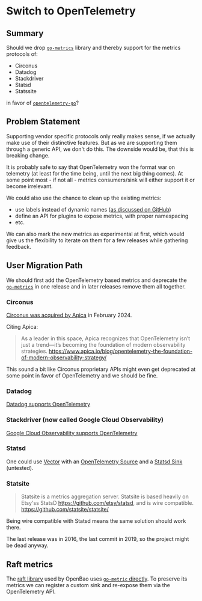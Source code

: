 # Switch to OpenTelemetry

## Summary

Should we drop [`go-metrics`][] library and thereby support for the metrics
protocols of:

- Circonus
- Datadog
- Stackdriver
- Statsd
- Statssite

in favor of [`opentelemetry-go`][]?

## Problem Statement

Supporting vendor specific protocols only really makes sense, if we actually
make use of their distinctive features. But as we are supporting them through a
generic API, we don't do this. The downside would be, that this is breaking
change.

It is probably safe to say that OpenTelemetry won the format war on telemetry
(at least for the time being, until the next big thing comes). At some point
most - if not all - metrics consumers/sink will either support it or become
irrelevant.

We could also use the chance to clean up the existing metrics:

- use labels instead of dynamic names ([as discussed on GitHub][metric names
  discussion])
- define an API for plugins to expose metrics, with proper namespacing
- etc.

We can also mark the new metrics as experimental at first, which would give us
the flexibility to iterate on them for a few releases while gathering feedback.

## User Migration Path

We should first add the OpenTelemetry based metrics and deprecate the
[`go-metrics`][] in one release and in later releases remove them all together.

### Circonus

[Circonus was acquired by Apica][circonus was acquired] in February 2024.

Citing Apica:

> As a leader in this space, Apica recognizes that OpenTelemetry isn’t just a
> trend—it’s becoming the foundation of modern observability strategies.
> <https://www.apica.io/blog/opentelemetry-the-foundation-of-modern-observability-strategy/>

This sound a bit like Circonus proprietary APIs might even get deprecated at
some point in favor of OpenTelemetry and we should be fine.

### Datadog

[Datadog supports OpenTelemetry][datadog-otel]

### Stackdriver (now called Google Cloud Observability)

[Google Cloud Observability supports OpenTelemetry][gcloud-otel]

### Statsd

One could use [Vector][] with an [OpenTelemetry
Source][vector-otel-source] and a [Statsd Sink][vector-statsd-sink]
(untested).

### Statsite

> Statsite is a metrics aggregation server. Statsite is based heavily on Etsy'ss
> StatsD <https://github.com/etsy/statsd>, and is wire compatible.
> <https://github.com/statsite/statsite/>

Being wire compatible with Statsd means the same solution should work there.

The last release was in 2016, the last commit in 2019, so the project might be
dead anyway.

## Raft metrics

The [raft library][] used by OpenBao uses [`go-metric` directly][go-metric in go
mod]. To preserve its metrics we can register a custom sink and re-expose them
via the OpenTelemetry API.

[circonus was acquired]: https://www.apica.io/news/apica-acquires-telemetry-data-management-pioneer-circonus-and-lands-new-funding/
[datadog-otel]: https://docs.datadoghq.com/opentelemetry/
[`go-metrics`]: https://github.com/hashicorp/go-metrics
[go-metric in go mod]: https://github.com/hashicorp/raft/blob/c4fb904a43d299a2b9ba1000ae18a5b3f60994ab/go.mod#L9
[gcloud-otel]: https://cloud.google.com/stackdriver/docs/managed-prometheus/setup-otel
[metric names discussion]: https://github.com/orgs/openbao/discussions/1663
[`opentelemetry-go`]: https://github.com/open-telemetry/opentelemetry-go
[raft library]: https://github.com/hashicorp/raft
[vector-otel-source]: https://vector.dev/docs/reference/configuration/sources/opentelemetry/
[vector-statsd-sink]: https://vector.dev/docs/reference/configuration/sinks/statsd/
[Vector]: https://vector.dev/

